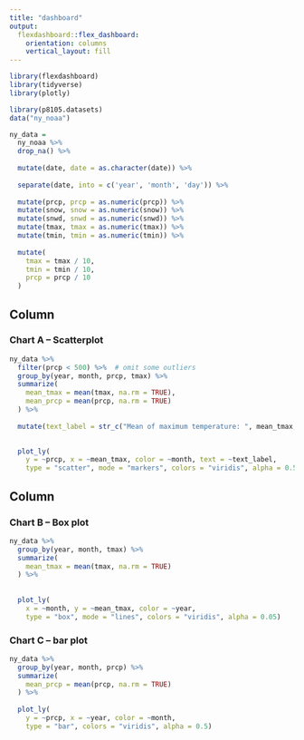 ```yaml
---
title: "dashboard"
output: 
  flexdashboard::flex_dashboard:
    orientation: columns
    vertical_layout: fill
---
```


```r
library(flexdashboard)
library(tidyverse)
library(plotly)

library(p8105.datasets)
data("ny_noaa")
```

```r
ny_data = 
  ny_noaa %>% 
  drop_na() %>% 
  
  mutate(date, date = as.character(date)) %>% 
  
  separate(date, into = c('year', 'month', 'day')) %>% 
  
  mutate(prcp, prcp = as.numeric(prcp)) %>% 
  mutate(snow, snow = as.numeric(snow)) %>% 
  mutate(snwd, snwd = as.numeric(snwd)) %>% 
  mutate(tmax, tmax = as.numeric(tmax)) %>% 
  mutate(tmin, tmin = as.numeric(tmin)) %>% 
  
  mutate(
    tmax = tmax / 10,
    tmin = tmin / 10, 
    prcp = prcp / 10
  ) 
```


Column {data-width=650}
-----------------------------------------------------------------------

### Chart A -- Scatterplot

```r
ny_data %>% 
  filter(prcp < 500) %>%  # omit some outliers
  group_by(year, month, prcp, tmax) %>% 
  summarize(
    mean_tmax = mean(tmax, na.rm = TRUE),
    mean_prcp = mean(prcp, na.rm = TRUE)
  ) %>% 
  
  mutate(text_label = str_c("Mean of maximum temperature: ", mean_tmax, " degrees C", "\nMean of precription: ", mean_prcp, " mm", "\nMonth:  ", month)) %>%  
  

  plot_ly(
    y = ~prcp, x = ~mean_tmax, color = ~month, text = ~text_label,
    type = "scatter", mode = "markers", colors = "viridis", alpha = 0.5)

```

Column {data-width=350}
-----------------------------------------------------------------------

### Chart B -- Box plot

```r
ny_data %>% 
  group_by(year, month, tmax) %>% 
  summarize(
    mean_tmax = mean(tmax, na.rm = TRUE)
  ) %>% 
  
  
  plot_ly(
    x = ~month, y = ~mean_tmax, color = ~year,
    type = "box", mode = "lines", colors = "viridis", alpha = 0.05)

```

### Chart C -- bar plot

```r
ny_data %>% 
  group_by(year, month, prcp) %>% 
  summarize(
    mean_prcp = mean(prcp, na.rm = TRUE)
  ) %>% 
 
  plot_ly(
    y = ~prcp, x = ~year, color = ~month,
    type = "bar", colors = "viridis", alpha = 0.5)

```

